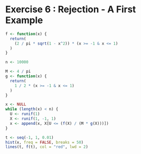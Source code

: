 # Exercise 6 : Rejection - A First Example

```r
f <- function(x) {
  return(
    (2 / pi * sqrt(1 - x^2)) * (x >= -1 & x <= 1)
  )
}

n <- 10000

M <- 4 / pi
g <- function(x) {
  return(
    1 / 2 * (x >= -1 & x <= 1)
  )
}

x <- NULL
while (length(x) < n) {
  U <- runif(1)
  X <- runif(1, -1, 1)
  x <- append(x, X[U <= (f(X) / (M * g(X)))])
}

t <- seq(-1, 1, 0.01)
hist(x, freq = FALSE, breaks = 50)
lines(t, f(t), col = "red", lwd = 2)
```
